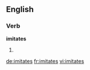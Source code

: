 ==English==

===Verb===
'''imitates'''

# {{third-person singular of|[[imitate]]}}

[[de:imitates]]
[[fr:imitates]]
[[vi:imitates]]